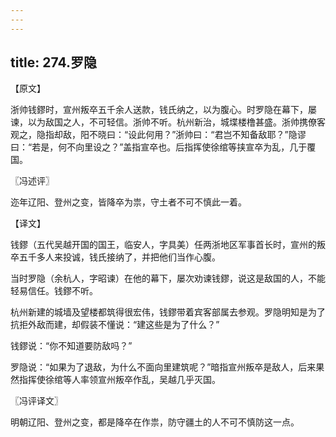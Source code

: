 ```yaml
---
---
---
```

title: 274.罗隐
---



【原文】

浙帅钱鏐时，宣州叛卒五千余人送款，钱氏纳之，以为腹心。时罗隐在幕下，屡谏，以为敌国之人，不可轻信。浙帅不听。杭州新治，城堞楼橹甚盛。浙帅携僚客观之，隐指却敌，阳不晓曰：“设此何用？”浙帅曰：“君岂不知备敌耶？”隐谬曰：“若是，何不向里设之？”盖指宣卒也。后指挥使徐绾等挟宣卒为乱，几于覆国。

〖冯述评〗

迩年辽阳、登州之变，皆降卒为祟，守土者不可不慎此一着。

【译文】

钱鏐（五代吴越开国的国王，临安人，字具美）任两浙地区军事首长时，宣州的叛卒五千多人来投诚，钱氏接纳了，并把他们当作心腹。

当时罗隐（余杭人，字昭谏）在他的幕下，屡次劝谏钱鏐，说这是敌国的人，不能轻易信任。钱鏐不听。

杭州新建的城墙及望楼都筑得很宏伟，钱鏐带着宾客部属去参观。罗隐明知是为了抗拒外敌而建，却假装不懂说：“建这些是为了什么？”

钱鏐说：“你不知道要防敌吗？”

罗隐说：“如果为了退敌，为什么不面向里建筑呢？”暗指宣州叛卒是敌人，后来果然指挥使徐绾等人率领宣州叛卒作乱，吴越几乎灭国。

〖冯评译文〗

明朝辽阳、登州之变，都是降卒在作祟，防守疆土的人不可不慎防这一点。